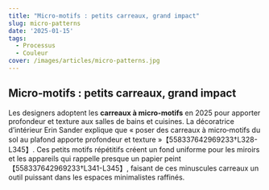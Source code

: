 ```yaml
---
title: "Micro‑motifs : petits carreaux, grand impact"
slug: micro-patterns
date: '2025-01-15'
tags:
  - Processus
  - Couleur
cover: /images/articles/micro-patterns.jpg
---
```


## Micro‑motifs : petits carreaux, grand impact

Les designers adoptent les **carreaux à micro‑motifs** en 2025 pour apporter profondeur et texture aux salles de bains et cuisines.  La décoratrice d’intérieur Erin Sander explique que « poser des carreaux à micro‑motifs du sol au plafond apporte profondeur et texture »【558337642969233†L328-L345】.  Ces petits motifs répétitifs créent un fond uniforme pour les miroirs et les appareils qui rappelle presque un papier peint【558337642969233†L341-L345】, faisant de ces minuscules carreaux un outil puissant dans les espaces minimalistes raffinés.